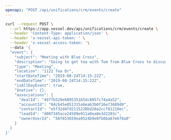 ```yaml
---
openapi: "POST /api/unifications/crm/events/create"
---
```


<RequestExample>

```bash Request
curl --request POST \
  --url https://app.vessel.dev/api/unifications/crm/events/create \
  --header 'Content-Type: application/json' \
  --header 'x-vessel-api-token: ' \
  --header 'x-vessel-access-token: '\ 
  --data '{
  "event": {
    "subject": "Meeting with Blue Cross",
    "description": "Going to get tea with Tom from Blue Cross to discuss his paper needs",
    "type": "Meeting",
    "location": "1122 Tea Dr",
    "startDateTime": "2019-08-24T14:15:22Z",
    "endDateTime": "2019-08-24T14:15:22Z",
    "isAllDayEvent": true,
    "$native": {},
    "associations": {
      "dealId": "497fb529e6805351b5dc8057c74a4a52",
      "accountId": "0dcb45e051315a6ea63b0f16e73689d9",
      "contactId": "e5f32d4fd2115220bd20a2ccf81210ec",
      "leadId": "d08f345ace24509e911a0ea8e3d2203c",
      "ownerUserId": "56f653659ea9524b9e0fb0ba67e6f8a0"
    }
  }
}'
```

</RequestExample>


      